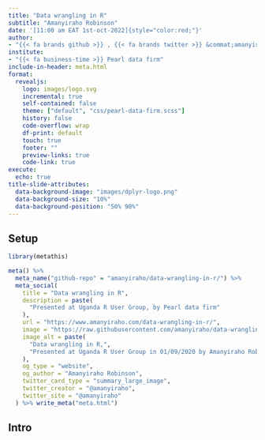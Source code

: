 ```yaml
---
title: "Data wrangling in R"
subtitle: "Amanyiraho Robinson"
date: '[11:00 am EAT 1st-oct-2022]{style="color:red;"}'
author: 
- "{{< fa brands github >}} , {{< fa brands twitter >}} &commat;amanyiraho" 
institute: 
- "{{< fa business-time >}} Pearl data firm"
include-in-header: meta.html
format:
  revealjs:
    logo: images/logo.svg
    incremental: true
    self-contained: false 
    theme: ["default", "css/pearl-data-firm.scss"]
    history: false
    code-overflow: wrap
    df-print: default
    touch: true
    footer: ""
    preview-links: true
    code-link: true
execute: 
  echo: true
title-slide-attributes: 
  data-background-image: "images/dplyr-logo.png"
  data-background-size: "10%"
  data-background-position: "50% 90%"
---
```


## Setup {visibility="hidden"}

```r


library(metathis)

meta() %>%
  meta_name("github-repo" = "amanyiraho/data-wrangling-in-r/") %>%
  meta_social(
    title = "Data wrangling in R",
    description = paste(
      "Presented at Uganda R User Group, by Pearl data firm"
    ),
    url = "https://www.amanyiraho.com/data-wrangling-in-r/",
    image = "https://raw.githubusercontent.com/amanyiraho/data-wrangling-in-r/slides/images/social-card.png",
    image_alt = paste(
      "Data wrangling in R,",
      "Presented at Uganda R User Group in 01/09/2020 by Amanyiraho Robinson"
    ),
    og_type = "website",
    og_author = "Amanyiraho Robinson",
    twitter_card_type = "summary_large_image",
    twitter_creator = "@amanyiraho",
    twitter_site = "@amanyiraho"
  ) %>% write_meta("meta.html")


```



## Intro



